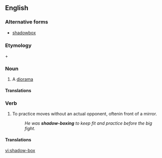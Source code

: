 ==English==

===Alternative forms===
*[[shadowbox]]

===Etymology===
{{term|shadow}} + {{term|box}}

===Noun===
{{en-noun|es}}

# A [[diorama]]

====Translations====
{{trans-see|diorama}}

===Verb===
{{en-verb|shadow-box|es}}

# {{boxing|martial arts}} To practice moves without an actual opponent, oftenin front of a mirror.
#:''He was '''shadow-boxing''' to keep fit and practice before the big fight.''

====Translations====
{{trans-see|shadowbox}}

[[vi:shadow-box]]